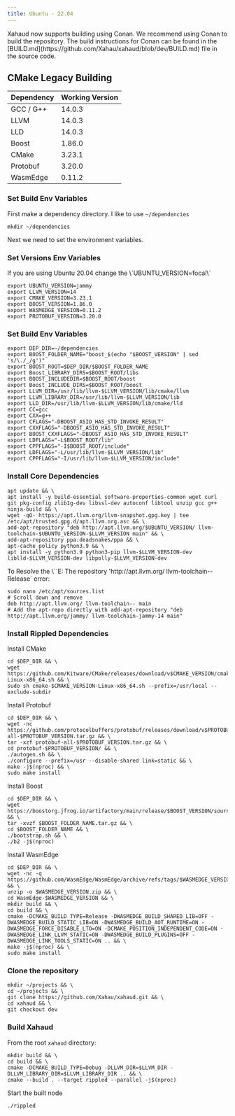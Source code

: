 ```yaml
---
title: Ubuntu - 22.04
---
```


<Aside type="caution">
Xahaud now supports building using Conan. We recommend using Conan to build the repository. The build instructions for Conan can be found in the [BUILD.md](https://github.com/Xahau/xahaud/blob/dev/BUILD.md) file in the source code.
</Aside>

## CMake Legacy Building

| Dependency | Working Version |
| ---------- | --------------- |
| GCC / G++  | 14.0.3          |
| LLVM       | 14.0.3          |
| LLD        | 14.0.3          |
| Boost      | 1.86.0          |
| CMake      | 3.23.1          |
| Protobuf   | 3.20.0          |
| WasmEdge   | 0.11.2          |

### Set Build Env Variables

First make a dependency directory. I like to use `~/dependencies`

```
mkdir ~/dependencies
```

Next we need to set the environment variables.

### Set Versions Env Variables

<Aside type="caution">
If you are using Ubuntu 20.04 change the \`UBUNTU_VERSION=focal\`
</Aside>

```
export UBUNTU_VERSION=jammy
export LLVM_VERSION=14
export CMAKE_VERSION=3.23.1
export BOOST_VERSION=1.86.0
export WASMEDGE_VERSION=0.11.2
export PROTOBUF_VERSION=3.20.0
```

### Set Build Env Variables

```
export DEP_DIR=~/dependencies
export BOOST_FOLDER_NAME="boost_$(echo "$BOOST_VERSION" | sed 's/\./_/g')"
export BOOST_ROOT=$DEP_DIR/$BOOST_FOLDER_NAME
export Boost_LIBRARY_DIRS=$BOOST_ROOT/libs
export BOOST_INCLUDEDIR=$BOOST_ROOT/boost
export Boost_INCLUDE_DIRS=$BOOST_ROOT/boost
export LLVM_DIR=/usr/lib/llvm-$LLVM_VERSION/lib/cmake/llvm
export LLVM_LIBRARY_DIR=/usr/lib/llvm-$LLVM_VERSION/lib
export LLD_DIR=/usr/lib/llvm-$LLVM_VERSION/lib/cmake/lld
export CC=gcc
export CXX=g++
export CFLAGS="-DBOOST_ASIO_HAS_STD_INVOKE_RESULT"
export CXXFLAGS="-DBOOST_ASIO_HAS_STD_INVOKE_RESULT"
export BOOST_CXXFLAGS="-DBOOST_ASIO_HAS_STD_INVOKE_RESULT"
export LDFLAGS="-L$BOOST_ROOT/lib"
export CPPFLAGS="-I$BOOST_ROOT/include"
export LDFLAGS="-L/usr/lib/llvm-$LLVM_VERSION/lib"
export CPPFLAGS="-I/usr/lib/llvm-$LLVM_VERSION/include"
```

### Install Core Dependencies

```
apt update && \
apt install -y build-essential software-properties-common wget curl git pkg-config zlib1g-dev libssl-dev autoconf libtool unzip gcc g++ ninja-build && \
wget -qO- https://apt.llvm.org/llvm-snapshot.gpg.key | tee /etc/apt/trusted.gpg.d/apt.llvm.org.asc && \
add-apt-repository "deb http://apt.llvm.org/$UBUNTU_VERSION/ llvm-toolchain-$UBUNTU_VERSION-$LLVM_VERSION main" && \
add-apt-repository ppa:deadsnakes/ppa && \
apt-cache policy python3.9 && \
apt install -y python3.9 python3-pip llvm-$LLVM_VERSION-dev liblld-$LLVM_VERSION-dev libpolly-$LLVM_VERSION-dev
```

<Aside type="caution">
To Resolve the \``E: The repository 'http://apt.llvm.org/ llvm-toolchain-- Release` error:
</Aside>

```
sudo nano /etc/apt/sources.list
# Scroll down and remove
deb http://apt.llvm.org/ llvm-toolchain-- main
# Add the apt-repo directly with add-apt-repository "deb http://apt.llvm.org/jammy/ llvm-toolchain-jammy-14 main"
```

### Install Rippled Dependencies

Install CMake

```
cd $DEP_DIR && \
wget https://github.com/Kitware/CMake/releases/download/v$CMAKE_VERSION/cmake-$CMAKE_VERSION-Linux-x86_64.sh && \
sudo sh cmake-$CMAKE_VERSION-Linux-x86_64.sh --prefix=/usr/local --exclude-subdir
```

Install Protobuf

```
cd $DEP_DIR && \
wget -nc https://github.com/protocolbuffers/protobuf/releases/download/v$PROTOBUF_VERSION/protobuf-all-$PROTOBUF_VERSION.tar.gz && \
tar -xzf protobuf-all-$PROTOBUF_VERSION.tar.gz && \
cd protobuf-$PROTOBUF_VERSION/ && \
./autogen.sh && \
./configure --prefix=/usr --disable-shared link=static && \
make -j$(nproc) && \
sudo make install
```

Install Boost

```
cd $DEP_DIR && \
wget https://boostorg.jfrog.io/artifactory/main/release/$BOOST_VERSION/source/$BOOST_FOLDER_NAME.tar.gz && \
tar -xvzf $BOOST_FOLDER_NAME.tar.gz && \
cd $BOOST_FOLDER_NAME && \
./bootstrap.sh && \
./b2 -j$(nproc)
```

Install WasmEdge

```
cd $DEP_DIR && \
wget -nc -q https://github.com/WasmEdge/WasmEdge/archive/refs/tags/$WASMEDGE_VERSION.zip && \
unzip -o $WASMEDGE_VERSION.zip && \
cd WasmEdge-$WASMEDGE_VERSION && \
mkdir build && \
cd build && \
cmake -DCMAKE_BUILD_TYPE=Release -DWASMEDGE_BUILD_SHARED_LIB=OFF -DWASMEDGE_BUILD_STATIC_LIB=ON -DWASMEDGE_BUILD_AOT_RUNTIME=ON -DWASMEDGE_FORCE_DISABLE_LTO=ON -DCMAKE_POSITION_INDEPENDENT_CODE=ON -DWASMEDGE_LINK_LLVM_STATIC=ON -DWASMEDGE_BUILD_PLUGINS=OFF -DWASMEDGE_LINK_TOOLS_STATIC=ON .. && \
make -j$(nproc) && \
sudo make install
```

### Clone the repository

```
mkdir ~/projects && \
cd ~/projects && \
git clone https://github.com/Xahau/xahaud.git && \
cd xahaud && \
git checkout dev
```

### Build Xahaud

From the root `xahaud` directory:

```shellscript
mkdir build && \
cd build && \
cmake -DCMAKE_BUILD_TYPE=Debug -DLLVM_DIR=$LLVM_DIR -DLLVM_LIBRARY_DIR=$LLVM_LIBRARY_DIR .. && \
cmake --build . --target rippled --parallel -j$(nproc)
```

Start the built node

```
./rippled
```
